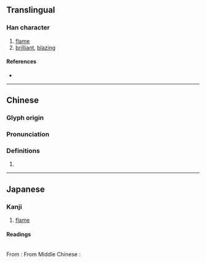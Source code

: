 {{character info/new}}
==Translingual==

===Han character===
{{Han char|rn=86|rad=火|as=16|sn=20|four=97820|canj=FANX|ids=⿰火閻}}

# [[flame]]
# [[brilliant]], [[blazing]]

====References====
* {{Han ref|kx=0687.010|dkj=19574|dj=1099.230|hdz=32247.150|uh=7213|ud=29203|bh=F46A|bd=62570}}

----

==Chinese==
{{zh-forms}}

===Glyph origin===
{{Han etym}}

===Pronunciation===
{{zh-pron
|m=yàn
|c=jim6
|mc=y
|oc=y
|cat=
}}

===Definitions===
{{zh-hanzi}}

# {{rfdef|zh}}

----

==Japanese==

===Kanji===
{{ja-kanji|grade=|rs=火16}}

# [[flame]]

====Readings====
{{rfv-pronunciation|ja}}<br/>
From {{w|Middle Chinese}} {{ltc-l|爓|id=2}}:
{{ja-readings
|goon=えん<えん<えむ<!--<𛀁む-->
|kanon=えん<えん<えむ<!--<𛀁む-->
|kun=ほのお<ほのほ
}}
From Middle Chinese {{ltc-l|爓|id=1}}:
{{ja-readings
|goon=ぜん<ぜん<ぜむ
|kanon=せん<せん<せむ
}}